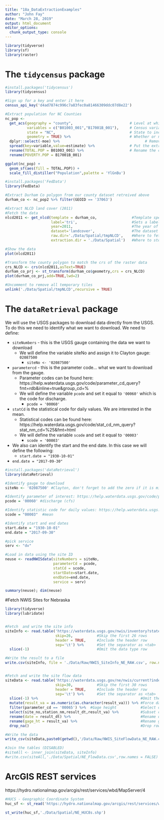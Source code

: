 ```yaml
---
title: "18a_DataExtractionExamples"
author: "John Fay"
date: "March 28, 2019"
output: html_document
editor_options: 
  chunk_output_type: console
---
```


```r
library(tidyverse)
library(sf)
library(raster)
```

# The `tidycensus` package
```r
#install.packages('tidycensus')
library(tidycensus)

#Sign up for a key and enter it here
census_api_key('d4ad7874c996c7a83fec0a81466309ddc07d8e22') 

#Extract population for NC Counties
nc_pop <- 
  get_acs(geography = "county",                          # Level at which to extract data
          variables = c("B01003_001","B17001B_001"),     # Census variables to include
          state = "NC",                                  # State to include
          geometry = TRUE) %>%                           # Whether or not to include geometries
  dplyr::select(-moe) %>%                                       # Remove the mean of error column
  spread(key=variable,value=estimate) %>%                # Put the extracted variables into columns
  rename(TOTAL.POP = B01003_001) %>%                     # Rename the columns to something less cryptic...  
  rename(POVERTY.POP = B17001B_001)

ggplot(nc_pop) +
  geom_sf(aes(fill = TOTAL.POP)) +
  scale_fill_distiller("Population",palette = 'YlGnBu')
```

```r
#install.packages('FedData')
library(FedData)

#Extract Durham Co polygon from our county dataset retreived above
durham_co <- nc_pop2 %>% filter(GEOID == '37063')

#Extract NLCD land cover (2011)
#Fetch the data
nlcd2011 <- get_nlcd(template = durham_co,                #Template specifies the extent to fetch
                     label='tri',                         #Sets a label for the output
                     year=2011,                           #The year of the land cover dataset to fetch
                     dataset='landcover',                 #The dataset to fetch
                     raw.dir='./Data/Spatial/tmpNLCD',    #Where to fetch the tiles (creates this folder)
                     extraction.dir = './Data/Spatial')   #Where to store the merged tiles (final result)

#Show the data
plot(nlcd2011)

#Transform the county polygon to match the crs of the raster data
crs_NLCD <- crs(nlcd2011,asText=TRUE)
durham_co_prj <- st_transform(durham_co$geometry,crs = crs_NLCD)
plot(durham_co_prj,add=TRUE,lwd=2)

#Uncomment to remove all temporary tiles
unlink('./Data/Spatial/tmpNLCD',recursive = TRUE)
```

# The `dataRetrieval` package
We will use the USGS packages to download data directly from the USGS. To do this we need to identify what we want to download. We need to define:

* `siteNumbers` - this is the USGS gauge containing the data we want to download
    + We will define the variable siteNo and assign it to Clayton gauge: `02087500`
        + `siteNo <- '02087500'`
* `parametercd` -  this is the parameter code... what we want to download from the gauge.
    + Parameter codes can be found here: https://help.waterdata.usgs.gov/code/parameter_cd_query?fmt=rdb&inline=true&group_cd=%
    + We will define the variable `pcode` and set it equal to `'00060'` which is the code for discharge.
        + `pcode = '00060'`
* `statCd` is the statistical code for daily values. We are interested in the mean.
    + Statistical codes can be found here:  https://help.waterdata.usgs.gov/code/stat_cd_nm_query?stat_nm_cd=%25&fmt=html
    + We will define the variable `scode` and set it equal to `'00003'`
        + `scode = '00003'`
* We also can identify the start and the end date. In this case we will define the following:
    + `start.date = "1930-10-01"`
+ `end.date = "2017-09-30"`

```r
#install.packages('dataRetrieval')
library(dataRetrieval)

#Identify gauge to download
siteNo <- '02087500' #Clayton, don't forget to add the zero if it is missing

#Identify parameter of interest: https://help.waterdata.usgs.gov/code/parameter_cd_query?fmt=rdb&inline=true&group_cd=%
pcode = '00060' #discharge (cfs)

#Identify statistic code for daily values: https://help.waterdata.usgs.gov/code/stat_cd_nm_query?stat_nm_cd=%25&fmt=html
scode = "00003"  #mean

#Identify start and end dates
start.date = "1930-10-01"
end.date = "2017-09-30"

#pick service
serv <- "dv"

#Load in data using the site ID
neuse <- readNWISdata(siteNumbers = siteNo, 
                      parameterCd = pcode, 
                      statCd = scode, 
                      startDate=start.date, 
                      endDate=end.date, 
                      service = serv)

summary(neuse); dim(neuse)

```


#Fetch NWIS Sites for Nebraska
```r
library(tidyverse)
library(lubridate)


#Fetch  and write the site info
siteInfo <- read.table('https://waterdata.usgs.gov/nwis/inventory?state_cd=ne&data_type=rt&data_type=peak&group_key=NONE&format=sitefile_output&sitefile_output_format=rdb&column_name=site_no&column_name=station_nm&column_name=site_tp_cd&column_name=dec_lat_va&column_name=dec_long_va&list_of_search_criteria=state_cd%2Cdata_type',
                       skip=26,           #Skip the first 26 rows
                       header = TRUE,     #Include the header row                  
                       sep='\t') %>%      #Set the separator as <tab>
  slice(-1)                               #Omit the data type row 

#Write the result to a file
write.csv(siteInfo, file = './Data/Raw/NWIS_SiteInfo_NE_RAW.csv', row.names = FALSE)


#Fetch and write the site flow data
siteData <- read.table('https://waterdata.usgs.gov/ne/nwis/current?index_pmcode_STATION_NM=1&index_pmcode_DATETIME=2&index_pmcode_00065=3&index_pmcode_00060=4&sitefile_output_format=html_table&column_name=site_no&column_name=station_nm&sort_key_2=site_no&format=rdb&rdb_compression=value&list_of_search_criteria=realtime_parameter_selection', 
                       skip=30,           #Skip the first 30 rows
                       header = TRUE,     #Include the header row                  
                       sep='\t') %>%      #Set the separator as <tab>
  slice(-1) %>%                                               #Omit the data type row 
  mutate(result_va = as.numeric(as.character(result_va))) %>% #Force data to be numeric (NAs for other)
  filter(parameter_cd == '00065') %>%  #Gage height           #Select only gage height data
  select(site_no,station_nm,result_dt,result_va) %>%          #Subset columns
  rename(date = result_dt) %>%                                #Rename date column
  rename(gage_ht = result_va) %>%                             #Rename gage height column
  drop_na()                                                   #Drop rows with missing data

#Write the data
write_csv(siteData,paste0(getwd(),'/Data/Raw/NWIS_SiteFlowData_NE_RAW.csv'))

#Join the tables (DISABLED)
#siteAll <- inner_join(siteData, siteInfo)
#write.csv(siteAll,'./Data/Spatial/NE_FlowData.csv',row.names = FALSE)

```

# ArcGIS REST services
https://hydro.nationalmap.gov/arcgis/rest/services/wbd/MapServer/4
```r
#HUCS - Geographic Coordinate System
huc_sf <- st_read('https://hydro.nationalmap.gov/arcgis/rest/services/wbd/MapServer/4/query?where=STATES+%3D+%27NE%27&text=&objectIds=&time=&geometry=&geometryType=esriGeometryEnvelope&inSR=&spatialRel=esriSpatialRelIntersects&relationParam=&outFields=&returnGeometry=true&returnTrueCurves=false&maxAllowableOffset=&geometryPrecision=&outSR=&having=&returnIdsOnly=false&returnCountOnly=false&orderByFields=&groupByFieldsForStatistics=&outStatistics=&returnZ=false&returnM=false&gdbVersion=&historicMoment=&returnDistinctValues=false&resultOffset=&resultRecordCount=&queryByDistance=&returnExtentOnly=false&datumTransformation=&parameterValues=&rangeValues=&quantizationParameters=&f=geojson')

st_write(huc_sf,'./Data/Spatial/NE_HUC8s.shp')


```

